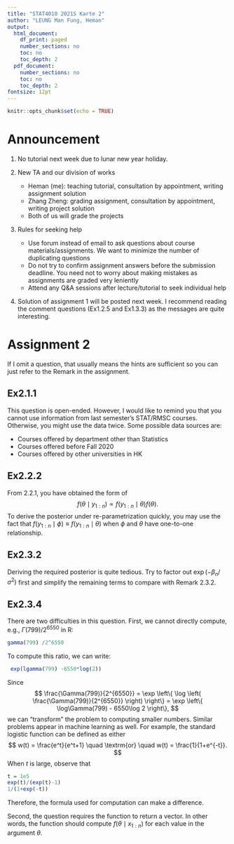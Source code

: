 ```yaml
---
title: "STAT4010 2021S Karte 2"
author: "LEUNG Man Fung, Heman"
output:
  html_document:
    df_print: paged
    number_sections: no
    toc: no
    toc_depth: 2
  pdf_document:
    number_sections: no
    toc: no
    toc_depth: 2
fontsize: 12pt
---
```


```r
knitr::opts_chunk$set(echo = TRUE)
```

# Announcement
1. No tutorial next week due to lunar new year holiday.

2. New TA and our division of works
    - Heman (me): teaching tutorial, consultation by appointment, writing assignment solution
    - Zhang Zheng: grading assignment, consultation by appointment, writing project solution
    - Both of us will grade the projects

3. Rules for seeking help
    - Use forum instead of email to ask questions about course materials/assignments. We want to minimize the number of duplicating questions
    - Do not try to confirm assignment answers before the submission deadline. You need not to worry about making mistakes as assignments are graded very leniently
    - Attend any Q&A sessions after lecture/tutorial to seek individual help

4. Solution of assignment 1 will be posted next week. I recommend reading the comment questions (Ex1.2.5 and Ex1.3.3) as the messages are quite interesting.

# Assignment 2
If I omit a question, that usually means the hints are sufficient so you can just refer to the Remark in the assignment.

## Ex2.1.1
This question is open-ended. However, I would like to remind you that you cannot use information from last semester's STAT/RMSC courses. Otherwise, you might use the data twice. Some possible data sources are:

- Courses offered by department other than Statistics
- Courses offered before Fall 2020
- Courses offered by other universities in HK

## Ex2.2.2
From 2.2.1, you have obtained the form of
$$
f(\theta \mid y_{1:n}) \propto f(y_{1:n} \mid \theta) f(\theta).
$$
To derive the posterior under re-parametrization quickly, you may use the fact that $f(y_{1:n} \mid \phi) \equiv f(y_{1:n} \mid \theta)$ when $\phi$ and $\theta$ have one-to-one relationship.

## Ex2.3.2
Deriving the required posterior is quite tedious. Try to factor out $\exp( -\beta_n/\sigma^2)$ first and simplify the remaining terms to compare with Remark 2.3.2.

## Ex2.3.4
There are two difficulties in this question. First, we cannot directly compute, e.g., $\Gamma(799)/2^{6550}$ in R:
```r
gamma(799) /2^6550
```
To compute this ratio, we can write:
```r
 exp(lgamma(799) -6550*log(2))
```
Since
$$
\frac{\Gamma(799)}{2^{6550}}
= \exp \left\{ \log \left( \frac{\Gamma(799)}{2^{6550}} \right) \right\}
= \exp \left\{ \log\Gamma(799) - 6550\log 2  \right\},
$$
we can "transform" the problem to computing smaller numbers. Similar problems appear in machine learning as well. For example, the standard logistic function can be defined as either
$$
w(t) = \frac{e^t}{e^t+1} \quad \textrm{or} \quad
w(t) = \frac{1}{1+e^{-t}}.
$$
When $t$ is large, observe that
```r
t = 1e5
exp(t)/(exp(t)-1)
1/(1+exp(-t))
```
Therefore, the formula used for computation can make a difference.

Second, the question requires the function to return a vector. In other words, the function should compute $f(\theta \mid x_{1:n})$ for each value in the argument $\theta$.
